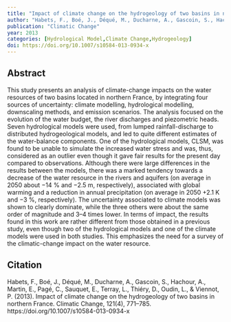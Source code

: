 ```yaml
---
title: "Impact of climate change on the hydrogeology of two basins in northern France"
author: "Habets, F., Boé, J., Déqué, M., Ducharne, A., Gascoin, S., Hachour, A., Martin, E., Pagé, C., Sauquet, E., Terray, L., Thiéry, D., Oudin, L., Viennot, P."
publication: "Climatic Change"
year: 2013
categories: [Hydrological Model,Climate Change,Hydrogeology]
doi: https://doi.org/10.1007/s10584-013-0934-x
---
```


## Abstract

This study presents an analysis of climate-change impacts on the water resources of two basins located in northern France, by integrating four sources of uncertainty: climate modelling, hydrological modelling, downscaling methods, and emission scenarios. The analysis focused on the evolution of the water budget, the river discharges and piezometric heads. Seven hydrological models were used, from lumped rainfall-discharge to distributed hydrogeological models, and led to quite different estimates of the water-balance components. One of the hydrological models, CLSM, was found to be unable to simulate the increased water stress and was, thus, considered as an outlier even though it gave fair results for the present day compared to observations. Although there were large differences in the results between the models, there was a marked tendency towards a decrease of the water resource in the rivers and aquifers (on average in 2050 about −14 % and −2.5 m, respectively), associated with global warming and a reduction in annual precipitation (on average in 2050 +2.1 K and −3 %, respectively). The uncertainty associated to climate models was shown to clearly dominate, while the three others were about the same order of magnitude and 3–4 times lower. In terms of impact, the results found in this work are rather different from those obtained in a previous study, even though two of the hydrological models and one of the climate models were used in both studies. This emphasizes the need for a survey of the climatic-change impact on the water resource.

## Citation

Habets, F., Boé, J., Déqué, M., Ducharne, A., Gascoin, S., Hachour, A., Martin, E., Pagé, C., Sauquet, E., Terray, L., Thiéry, D., Oudin, L., & Viennot, P. (2013). Impact of climate change on the hydrogeology of two basins in northern France. Climatic Change, 121(4), 771–785. https://doi.org/10.1007/s10584-013-0934-x
